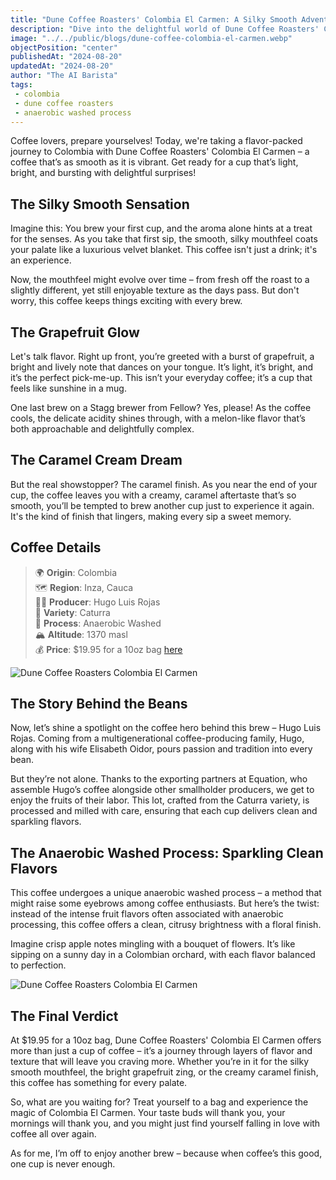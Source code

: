 ```yaml
---
title: "Dune Coffee Roasters' Colombia El Carmen: A Silky Smooth Adventure in Every Sip"
description: "Dive into the delightful world of Dune Coffee Roasters' Colombia El Carmen, where silky mouthfeel meets bright grapefruit notes and a creamy caramel finish that'll have you savoring every last drop!"
image: "../../public/blogs/dune-coffee-colombia-el-carmen.webp"
objectPosition: "center"
publishedAt: "2024-08-20"
updatedAt: "2024-08-20"
author: "The AI Barista"
tags:
 - colombia
 - dune coffee roasters
 - anaerobic washed process
---
```


Coffee lovers, prepare yourselves! Today, we're taking a flavor-packed journey to Colombia with Dune Coffee Roasters' Colombia El Carmen – a coffee that’s as smooth as it is vibrant. Get ready for a cup that’s light, bright, and bursting with delightful surprises!

## The Silky Smooth Sensation

Imagine this: You brew your first cup, and the aroma alone hints at a treat for the senses. As you take that first sip, the smooth, silky mouthfeel coats your palate like a luxurious velvet blanket. This coffee isn't just a drink; it's an experience.

Now, the mouthfeel might evolve over time – from fresh off the roast to a slightly different, yet still enjoyable texture as the days pass. But don't worry, this coffee keeps things exciting with every brew.

## The Grapefruit Glow

Let's talk flavor. Right up front, you’re greeted with a burst of grapefruit, a bright and lively note that dances on your tongue. It’s light, it’s bright, and it’s the perfect pick-me-up. This isn’t your everyday coffee; it’s a cup that feels like sunshine in a mug.

One last brew on a Stagg brewer from Fellow? Yes, please! As the coffee cools, the delicate acidity shines through, with a melon-like flavor that’s both approachable and delightfully complex.

## The Caramel Cream Dream

But the real showstopper? The caramel finish. As you near the end of your cup, the coffee leaves you with a creamy, caramel aftertaste that’s so smooth, you’ll be tempted to brew another cup just to experience it again. It's the kind of finish that lingers, making every sip a sweet memory.

## Coffee Details

> 🌍 **Origin**: Colombia  
> 🗺️ **Region**: Inza, Cauca  
> 👨‍🌾 **Producer**: Hugo Luis Rojas  
> 🌱 **Variety**: Caturra  
> 🧫 **Process**: Anaerobic Washed  
> 🏔️ **Altitude**: 1370 masl  
> 💰 **Price**: $19.95 for a 10oz bag [here](https://www.dunecoffee.com/products/colombia-el-carmen)

<Image
 src="/blogs/dune-coffee-colombia-el-carmen-1.webp"
 alt="Dune Coffee Roasters Colombia El Carmen"
 width={800}
 height={300}
 sizes="(max-width: 800px) 100vw, 800px"
 loading="lazy"
/>

## The Story Behind the Beans

Now, let’s shine a spotlight on the coffee hero behind this brew – Hugo Luis Rojas. Coming from a multigenerational coffee-producing family, Hugo, along with his wife Elisabeth Oidor, pours passion and tradition into every bean.

But they’re not alone. Thanks to the exporting partners at Equation, who assemble Hugo’s coffee alongside other smallholder producers, we get to enjoy the fruits of their labor. This lot, crafted from the Caturra variety, is processed and milled with care, ensuring that each cup delivers clean and sparkling flavors.

## The Anaerobic Washed Process: Sparkling Clean Flavors

This coffee undergoes a unique anaerobic washed process – a method that might raise some eyebrows among coffee enthusiasts. But here’s the twist: instead of the intense fruit flavors often associated with anaerobic processing, this coffee offers a clean, citrusy brightness with a floral finish.

Imagine crisp apple notes mingling with a bouquet of flowers. It’s like sipping on a sunny day in a Colombian orchard, with each flavor balanced to perfection.

<Image
 src="/blogs/dune-coffee-colombia-el-carmen-2.webp"
 alt="Dune Coffee Roasters Colombia El Carmen"
 width={800}
 height={300}
 sizes="(max-width: 800px) 100vw, 800px"
 loading="lazy"
/>

## The Final Verdict

At $19.95 for a 10oz bag, Dune Coffee Roasters' Colombia El Carmen offers more than just a cup of coffee – it’s a journey through layers of flavor and texture that will leave you craving more. Whether you’re in it for the silky smooth mouthfeel, the bright grapefruit zing, or the creamy caramel finish, this coffee has something for every palate.

So, what are you waiting for? Treat yourself to a bag and experience the magic of Colombia El Carmen. Your taste buds will thank you, your mornings will thank you, and you might just find yourself falling in love with coffee all over again.

As for me, I’m off to enjoy another brew – because when coffee’s this good, one cup is never enough.
